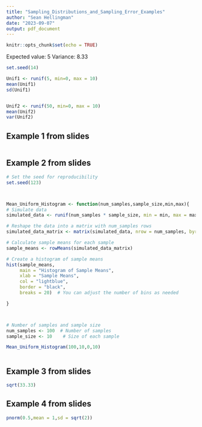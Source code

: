 ```yaml
---
title: "Sampling_Distributions_and_Sampling_Error_Examples"
author: "Sean Hellingman"
date: "2023-09-07"
output: pdf_document
---
```


```r
knitr::opts_chunk$set(echo = TRUE)
```


Expected value: 5
Variance: 8.33

```r
set.seed(14)

Unif1 <- runif(5, min=0, max = 10)
mean(Unif1)
sd(Unif1)


Unif2 <- runif(50, min=0, max = 10)
mean(Unif2)
var(Unif2)

```



## Example 1 from slides

```r




```



## Example 2 from slides


```r


# Set the seed for reproducibility
set.seed(123)



Mean_Uniform_Histogram <- function(num_samples,sample_size,min,max){
# Simulate data
simulated_data <- runif(num_samples * sample_size, min = min, max = max)

# Reshape the data into a matrix with num_samples rows
simulated_data_matrix <- matrix(simulated_data, nrow = num_samples, byrow = TRUE)

# Calculate sample means for each sample
sample_means <- rowMeans(simulated_data_matrix)

# Create a histogram of sample means
hist(sample_means, 
     main = "Histogram of Sample Means",
     xlab = "Sample Means",
     col = "lightblue",
     border = "black",
     breaks = 20)  # You can adjust the number of bins as needed

}



# Number of samples and sample size
num_samples <- 100  # Number of samples
sample_size <- 10    # Size of each sample

Mean_Uniform_Histogram(100,10,0,10)


```



```r




```




## Example 3 from slides


```r

sqrt(33.33)

```




## Example 4 from slides

```r

pnorm(0.5,mean = 1,sd = sqrt(2))


```

